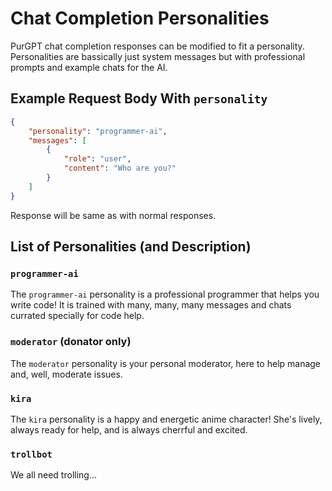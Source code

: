 
# Chat Completion Personalities

PurGPT chat completion responses can be modified to fit a personality. Personalities are bassically just system messages but with professional prompts and example chats for the AI.

## Example Request Body With `personality`

```json {2}
{
	"personality": "programmer-ai",
	"messages": [
		{
			"role": "user",
			"content": "Who are you?"
		}
	]
}
```

Response will be same as with normal responses.

## List of Personalities (and Description)

### `programmer-ai`

The `programmer-ai` personality is a professional programmer that helps you write code! It is trained with many, many, many messages and chats currated specially for code help. 

### `moderator` <DonatorOnly>(donator only)</DonatorOnly>

The `moderator` personality is your personal moderator, here to help manage and, well, moderate issues.

### `kira`

The `kira` personality is a happy and energetic anime character! She's lively, always ready for help, and is always cherrful and excited.

### `trollbot`

We all need trolling...